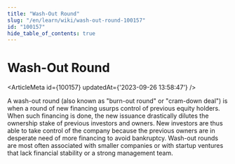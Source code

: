 ```yaml
---
title: "Wash-Out Round"
slug: "/en/learn/wiki/wash-out-round-100157"
id: "100157"
hide_table_of_contents: true
---
```



# Wash-Out Round

<ArticleMeta id={100157} updatedAt={'2023-09-26 13:58:47'} />
<div className='border-solid border-b border-t-0 my-4 border-[var(--ifm-color-gray-300)]' />

A wash-out round (also known as "burn-out round" or "cram-down deal") is when a round of new financing usurps control of previous equity holders. When such financing is done, the new issuance drastically dilutes the ownership stake of previous investors and owners. New investors are thus able to take control of the company because the previous owners are in desperate need of more financing to avoid bankruptcy. Wash-out rounds are most often associated with smaller companies or with startup ventures that lack financial stability or a strong management team.
